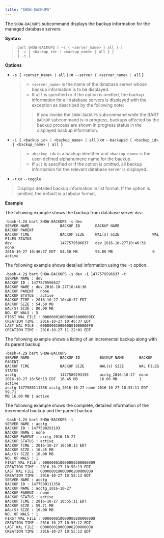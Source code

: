 ```yaml
---
title: "SHOW-BACKUPS"
---
```




The `SHOW-BACKUPS` subcommand displays the backup information for the managed database servers.

**Syntax:**

> 
> 
> ``` text
> bart SHOW-BACKUPS [ –s { <server_name> | all } ]
> [ -i { <backup_id> | <backup_name> | all } ]
> [ -t ]
> ```

**Options**

  - `-s { <server_name> | all` } or `--server { <server_name> | all` }
    
    >   - `<server_name>` is the name of the database server whose backup information is to be displayed.
    >   - If `all` is specified or if the option is omitted, the backup information for all database servers is displayed with the exception as described by the following note:
    > 
    > > If you invoke the `SHOW-BACKUPS` subcommand while the BART `BACKUP` subcommand is in progress, backups affected by the backup process are shown in progress status in the displayed backup information.

  - `-i { <backup_id> | <backup_name> | all` } or `--backupid { <backup_id> | <backup_name> | all }`
    
    >   - `<backup_id>` is a backup identifier and `<backup_name>` is the user-defined alphanumeric name for the backup.
    >   - If `all` is specified or if the option is omitted, all backup information for the relevant database server is displayed.

  - `-t` or `--toggle`

> Displays detailed backup information in list format. If the option is omitted, the default is a tabular format.

**Example**

The following example shows the backup from database server `dev`:

``` text
-bash-4.2$ bart SHOW-BACKUPS -s dev
SERVER NAME              BACKUP ID       BACKUP NAME               BACKUP PARENT
BACKUP TIME              BACKUP SIZE     WAL(s) SIZE               WAL FILES STATUS
dev                      1477579596637   dev_2016-10-27T10:46:36   none
2016-10-27 10:46:37 EDT  54.50 MB        96.00 MB                  6         active
```

The following example shows detailed information using the `-t` option.

``` text
-bash-4.2$ bart SHOW-BACKUPS -s dev -i 1477579596637 -t
SERVER NAME : dev
BACKUP ID : 1477579596637
BACKUP NAME : dev_2016-10-27T10:46:36
BACKUP PARENT : none
BACKUP STATUS : active
BACKUP TIME : 2016-10-27 10:46:37 EDT
BACKUP SIZE : 54.50 MB
WAL(S) SIZE : 80.00 MB
NO. OF WALS : 5
FIRST WAL FILE : 0000000100000001000000EC
CREATION TIME : 2016-10-27 10:46:37 EDT
LAST WAL FILE : 0000000100000001000000F0
CREATION TIME : 2016-10-27 11:22:01 EDT
```

The following example shows a listing of an incremental backup along with its parent backup.

``` text
-bash-4.2$ bart SHOW-BACKUPS
SERVER NAME              BACKUP ID         BACKUP NAME       BACKUP PARENT
BACKUP TIME              BACKUP SIZE       WAL(s) SIZE       WAL FILES       STATUS
acctg                    1477580293193     acctg_2016-10-27  none
2016-10-27 10:58:13 EDT  16.45 MB          16.00 MB          1               active
acctg 1477580111358 acctg_2016-10-27 none 2016-10-27 10:55:11 EDT 59.71
MB 16.00 MB 1 active
```

The following example shows the complete, detailed information of the incremental backup and the parent backup.

``` text
-bash-4.2$ bart SHOW-BACKUPS -t
SERVER NAME : acctg
BACKUP ID : 1477580293193
BACKUP NAME : none
BACKUP PARENT : acctg_2016-10-27
BACKUP STATUS : active
BACKUP TIME : 2016-10-27 10:58:13 EDT
BACKUP SIZE : 16.45 MB
WAL(S) SIZE : 16.00 MB
NO. OF WALS : 1
FIRST WAL FILE : 0000000100000002000000D9
CREATION TIME : 2016-10-27 10:58:13 EDT
LAST WAL FILE : 0000000100000002000000D9
CREATION TIME : 2016-10-27 10:58:13 EDT
SERVER NAME : acctg
BACKUP ID : 1477580111358
BACKUP NAME : acctg_2016-10-27
BACKUP PARENT : none
BACKUP STATUS : active
BACKUP TIME : 2016-10-27 10:55:11 EDT
BACKUP SIZE : 59.71 MB
WAL(S) SIZE : 16.00 MB
NO. OF WALS : 1
FIRST WAL FILE : 0000000100000002000000D8
CREATION TIME : 2016-10-27 10:55:12 EDT
LAST WAL FILE : 0000000100000002000000D8
CREATION TIME : 2016-10-27 10:55:12 EDT
```
